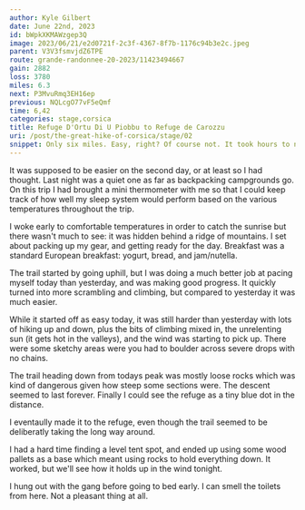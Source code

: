 ```yaml
---
author: Kyle Gilbert
date: June 22nd, 2023
id: bWpkXKMAWzgep3Q
image: 2023/06/21/e2d0721f-2c3f-4367-8f7b-1176c94b3e2c.jpeg
parent: V3V3fsmvjdZ6TPE
route: grande-randonnee-20-2023/11423494667
gain: 2882
loss: 3780
miles: 6.3
next: P3MvuRmq3EH16ep
previous: NQLcgO77vF5eQmf
time: 6,42
categories: stage,corsica
title: Refuge D'Ortu Di U Piobbu to Refuge de Carozzu
uri: /post/the-great-hike-of-corsica/stage/02
snippet: Only six miles. Easy, right? Of course not. It took hours to navigate the mixture of woodland and open mountain, all while climbing up to a beautiful viewpoint looking down on the valley below.
---
```

It was supposed to be easier on the second day, or at least so I had thought. Last night was a quiet one as far as backpacking campgrounds go. On this trip I had brought a mini thermometer with me so that I could keep track of how well my sleep system would perform based on the various temperatures throughout the trip.

<Stats />

<Route />

I woke early to comfortable temperatures in order to catch the sunrise but there wasn't much to see: it was hidden behind a ridge of mountains. I set about packing up my gear, and getting ready for the day. Breakfast was a standard European breakfast: yogurt, bread, and jam/nutella.

The trail started by going uphill, but I was doing a much better job at pacing
myself today than yesterday, and was making good progress. It quickly turned into more scrambling and climbing, but compared to yesterday it was much easier.

While it started off as easy today, it was still harder than yesterday with lots of hiking up and down, plus the bits of climbing mixed in, the
unrelenting sun (it gets hot in the valleys), and the wind was starting to pick up. There were some sketchy areas were you had to boulder across severe drops with no chains.

The trail heading down from todays peak was mostly loose rocks which was kind of dangerous given how steep some sections were. The descent seemed to last forever. Finally I could see the refuge as a tiny blue dot in the distance.

I eventaully made it to the refuge, even though the trail seemed to be deliberatly taking the long way around.

I had a hard time finding a level tent spot, and ended up using some wood pallets as a base which meant using rocks to hold everything down. It worked, but we'll see how it holds up in the wind tonight.

I hung out with the gang before going to bed early. I can smell the toilets from
here. Not a pleasant thing at all.